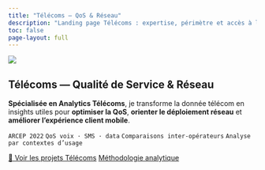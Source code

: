 ```yaml
---
title: "Télécoms — QoS & Réseau"
description: "Landing page Télécoms : expertise, périmètre et accès à la galerie de projets (ARCEP, QoS voix/SMS/data, comparaisons inter-opérateurs, contextes d’usage)."
toc: false
page-layout: full
---
```


![](../assets/banners/banner-telecom.jpg){.hero-img}

## Télécoms — Qualité de Service & Réseau

**Spécialisée en Analytics Télécoms**, je transforme la donnée télécom en insights utiles pour **optimiser la QoS**, **orienter le déploiement réseau** et **améliorer l’expérience client mobile**.

`ARCEP 2022`{.badge} `QoS voix · SMS · data`{.badge} `Comparaisons inter-opérateurs`{.badge} `Analyse par contextes d’usage`{.badge}

[🔎 Voir les projets Télécoms](projets.qmd){.btn .btn-primary}
[Méthodologie analytique](../methode/index.qmd){.btn .btn-outline-secondary}
